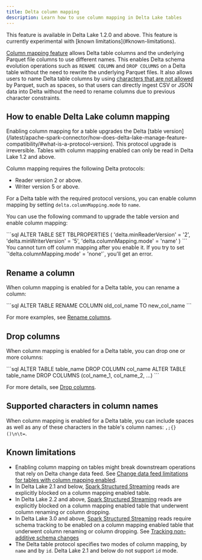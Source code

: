 ```yaml
---
title: Delta column mapping
description: Learn how to use column mapping in Delta Lake tables
---
```



<Aside type="note">
  This feature is available in Delta Lake 1.2.0 and above. This feature is
  currently experimental with [known limitations](#known-limitations).
</Aside>

[Column mapping feature](https://github.com/delta-io/delta/blob/master/PROTOCOL.md#column-mapping) allows Delta table columns and the underlying Parquet file columns to use different names. This enables Delta schema evolution operations such as `RENAME COLUMN` and `DROP COLUMNS` on a Delta table without the need to rewrite the underlying Parquet files. It also allows users to name Delta table columns by using [characters that are not allowed](#supported-characters-in-column-names) by Parquet, such as spaces, so that users can directly ingest CSV or JSON data into Delta without the need to rename columns due to previous character constraints.

## How to enable Delta Lake column mapping

<Aside type="caution" title="Important">
  Enabling column mapping for a table upgrades the Delta [table
  version](/latest/apache-spark-connector/how-does-delta-lake-manage-feature-compatibility/#what-is-a-protocol-version).
  This protocol upgrade is irreversible. Tables with column mapping enabled can
  only be read in Delta Lake 1.2 and above.
</Aside>

Column mapping requires the following Delta protocols:

- Reader version 2 or above.
- Writer version 5 or above.

For a Delta table with the required protocol versions, you can enable column mapping by setting `delta.columnMapping.mode` to `name`.

You can use the following command to upgrade the table version and enable column mapping:

<Tabs>
  <TabItem label="SQL">
    ```sql
    ALTER TABLE <table_name> SET TBLPROPERTIES (
      'delta.minReaderVersion' = '2',
      'delta.minWriterVersion' = '5',
      'delta.columnMapping.mode' = 'name'
    )
    ```
  </TabItem>
</Tabs>

<Aside type="note">
  You cannot turn off column mapping after you enable it. If you try to set
  `'delta.columnMapping.mode' = 'none'`, you'll get an error.
</Aside>

## Rename a column

When column mapping is enabled for a Delta table, you can rename a column:

<Tabs>
  <TabItem label="SQL">
    ```sql
    ALTER TABLE <table_name> RENAME COLUMN old_col_name TO new_col_name
    ```
  </TabItem>
</Tabs>

For more examples, see [Rename columns](/latest/apache-spark-connector/table-batch-operations/#rename-columns).

## Drop columns

When column mapping is enabled for a Delta table, you can drop one or more columns:

<Tabs>
  <TabItem label="SQL">
    ```sql ALTER TABLE table_name DROP COLUMN col_name ALTER TABLE table_name
    DROP COLUMNS (col_name_1, col_name_2, ...) ```
  </TabItem>
</Tabs>

For more details, see [Drop columns](/latest/apache-spark-connector/table-batch-operations/#drop-columns).

## Supported characters in column names

When column mapping is enabled for a Delta table, you can include spaces as well as any of these characters in the table's column names: `,;{}()\n\t=`.

## Known limitations

- Enabling column mapping on tables might break downstream operations that rely on Delta change data feed. See [Change data feed limitations for tables with column mapping enabled](/latest/apache-spark-connector/change-data-feed/#change-data-feed-limitations-for-tables-with-column-mapping-enabled).
- In Delta Lake 2.1 and below, [Spark Structured Streaming](https://spark.apache.org/docs/latest/structured-streaming-programming-guide.html) reads are explicitly blocked on a column mapping enabled table.
- In Delta Lake 2.2 and above, [Spark Structured Streaming](https://spark.apache.org/docs/latest/structured-streaming-programming-guide.html) reads are explicitly blocked on a column mapping enabled table that underwent column renaming or column dropping.
- In Delta Lake 3.0 and above, [Spark Structured Streaming](https://spark.apache.org/docs/latest/structured-streaming-programming-guide.html) reads require schema tracking to be enabled on a column mapping enabled table that underwent column renaming or column dropping. See [Tracking non-additive schema changes](/latest/apache-spark-connector/table-streaming/#schema-tracking)
- The Delta table protocol specifies two modes of column mapping, by `name` and by `id`. Delta Lake 2.1 and below do not support `id` mode.
